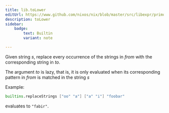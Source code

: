 ```yaml
---
title: lib.toLower
editUrl: https://www.github.com/nixos/nix/blob/master/src/libexpr/primops.cc
description: toLower
sidebar:
    badge: 
        text: Builtin
        variant: note

---
```



Given string *s*, replace every occurrence of the strings in *from*
with the corresponding string in *to*.

The argument *to* is lazy, that is, it is only evaluated when its corresponding pattern in *from* is matched in the string *s*

Example:

```nix
builtins.replaceStrings ["oo" "a"] ["a" "i"] "foobar"
```

evaluates to `"fabir"`.
